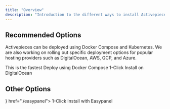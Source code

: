 ```yaml
---
title: "Overview"
description: "Introduction to the different ways to install Activepieces"
---
```


## Recommended Options

Activepieces can be deployed using Docker Compose and Kubernetes. We are also working on rolling out specific deployment options for popular hosting providers such as DigitalOcean, AWS, GCP, and Azure.

<CardGroup cols={2}>
  <Card title="Activepieces Cloud" icon="cloud" color="##5155D7" href="https://cloud.activepieces.com/">
   This is the fastest 
  </Card>

  <Card title="Docker Compose" icon="docker" color="#248fe0" href="./docker">
    Deploy using Docker Compose
  </Card>

  <Card title="DigitalOcean" icon="digital-ocean" color="#0169ff" href="./digitalocean">
    1-Click Install on DigitalOcean
  </Card>
</CardGroup>

## Other Options

<CardGroup cols={2}>
  <Card title="Easypanel" icon={
        <svg xmlns="http://www.w3.org/2000/svg" viewBox="0 0 245 245">
          <g clip-path="url(#a)">
            <path fill-rule="evenodd" clip-rule="evenodd" d="M242.291 110.378a15.002 15.002 0 0 0 0-15l-48.077-83.272a15.002 15.002 0 0 0-12.991-7.5H85.07a15 15 0 0 0-12.99 7.5L41.071 65.812a.015.015 0 0 0-.013.008L2.462 132.673a15 15 0 0 0 0 15l48.077 83.272a15 15 0 0 0 12.99 7.5h96.154a15.002 15.002 0 0 0 12.991-7.5l31.007-53.706c.005 0 .01-.003.013-.007l38.598-66.854Zm-38.611 66.861 3.265-5.655a15.002 15.002 0 0 0 0-15l-48.077-83.272a14.999 14.999 0 0 0-12.99-7.5H41.072l-3.265 5.656a15 15 0 0 0 0 15l48.077 83.271a15 15 0 0 0 12.99 7.5H203.68Z" fill="url(#b)" />
          </g>
          <defs>
            <linearGradient id="b" x1="188.72" y1="6.614" x2="56.032" y2="236.437" gradientUnits="userSpaceOnUse">
              <stop stop-color="#12CD87" />
              <stop offset="1" stop-color="#12ABCD" />
            </linearGradient>
            <clipPath id="a">
              <path fill="#fff" d="M0 0h245v245H0z" />
            </clipPath>
          </defs>
        </svg>
        } href="./easypanel">
   1-Click Install with Easypanel
  </Card>
</CardGroup>
